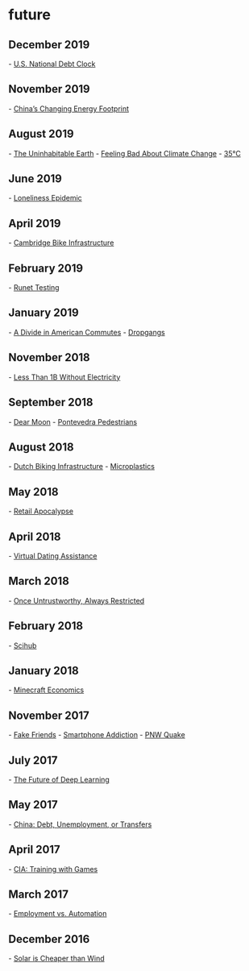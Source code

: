 
= future =

== December 2019 ==
- [[https://www.usdebtclock.org/|U.S. National Debt Clock]]
== November 2019 ==
- [[https://chinapower.csis.org/energy-footprint/|China’s Changing Energy Footprint]]
== August 2019 ==
- [[http://nymag.com/daily/intelligencer/2017/07/climate-change-earth-too-hot-for-humans.html|The Uninhabitable Earth]]
- [[https://sloanreview.mit.edu/article/yes-im-feeling-bad-about-climate-change-lets-discuss/|Feeling Bad About Climate Change]]
- [[https://theconversation.com/heatwave-think-its-hot-in-europe-the-human-body-is-already-close-to-thermal-limits-elsewhere-121003|35°C]]
== June 2019 ==
- [[https://www.city-journal.org/decline-of-family-loneliness-epidemic|Loneliness Epidemic]]
== April 2019 ==
- [[https://www.citylab.com/transportation/2019/04/protected-bike-lanes-traffic-safety-cambridge-bicycle-plan/586876/|Cambridge Bike Infrastructure]]
== February 2019 ==
- [[https://www.zdnet.com/article/russia-to-disconnect-from-the-internet-as-part-of-a-planned-test/|Runet Testing]]
== January 2019 ==
- [[https://www.citylab.com/transportation/2019/01/commuting-to-work-data-car-public-transit-bike/580507/|A Divide in American Commutes]]
- [[https://opaque.link/post/dropgang/|Dropgangs]]
== November 2018 ==
- [[https://www.iea.org/newsroom/news/2018/october/population-without-access-to-electricity-falls-below-1-billion.html|Less Than 1B Without Electricity]]
== September 2018 ==
- [[https://dearmoon.earth/|Dear Moon]]
- [[https://www.theguardian.com/cities/2018/sep/18/paradise-life-spanish-city-banned-cars-pontevedra|Pontevedra Pedestrians]]
== August 2018 ==
- [[https://www.vox.com/science-and-health/2018/8/28/17789510/bike-cycling-netherlands-dutch-infrastructure |Dutch Biking Infrastructure]]
- [[https://www.npr.org/sections/thesalt/2018/08/20/636845604/beer-drinking-water-and-fish-tiny-plastic-is-everywhere |Microplastics]]
== May 2018 ==
- [[https://www.strongtowns.org/journal/2018/4/23/bon-ton-gone|Retail Apocalypse]]
== April 2018 ==
- [[https://qz.com/1247382/online-dating-is-so-awful-that-people-are-paying-virtual-dating-assistants-to-impersonate-them/|Virtual Dating Assistance]]
== March 2018 ==
- [[https://www.reuters.com/article/us-china-credit/china-to-bar-people-with-bad-social-credit-from-planes-trains-idUSKCN1GS10S|Once Untrustworthy, Always Restricted]]
== February 2018 ==
- [[https://www.theverge.com/2018/2/8/16985666/alexandra-elbakyan-sci-hub-open-access-science-papers-lawsuit|Scihub]]
== January 2018 ==
- [[https://www.alicemaz.com/writing/minecraft.html|Minecraft Economics]]
== November 2017 ==
- [[https://www.theatlantic.com/health/archive/2017/11/paying-for-fake-friends-and-family/545060/?single_page=true|Fake Friends]]
- [[https://www.theguardian.com/technology/2017/oct/05/smartphone-addiction-silicon-valley-dystopia|Smartphone Addiction]]
- [[https://www.newyorker.com/magazine/2015/07/20/the-really-big-one|PNW Quake]]
== July 2017 ==
- [[https://blog.keras.io/the-future-of-deep-learning.html|The Future of Deep Learning]]
== May 2017 ==
- [[http://carnegieendowment.org/chinafinancialmarkets/66221|China: Debt, Unemployment, or Transfers]]
== April 2017 ==
- [[https://arstechnica.com/gaming/2017/03/the-cia-uses-board-games-to-train-officers-and-i-got-to-play-them/|CIA: Training with Games]]
== March 2017 ==
- [[http://ideas.ted.com/the-rise-of-the-useless-class/|Employment vs. Automation]]
== December 2016 ==
- [[https://www.bloomberg.com/news/articles/2016-12-15/world-energy-hits-a-turning-point-solar-that-s-cheaper-than-wind|Solar is Cheaper than Wind]]
